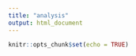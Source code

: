 ```yaml
---
title: "analysis"
output: html_document
---
```


```r
knitr::opts_chunk$set(echo = TRUE)
```

